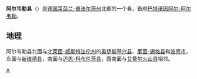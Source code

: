 {{德国县级行政单位
| 县徽图 = Image:DEU Kreis Ahrweiler COA.svg
| 在德国内的位置图 = Image:Lage des Landkreises Ahrweiler in Deutschland.PNG
| 所属联邦州 = 莱茵兰-普法尔茨州
| 所属行政区 = 
| 首府 = 巴特诺因阿尔-阿尔韦勒
| 面积 = 786.95
| 人口 = 130,086
| 统计时间 = 2019年12月31日
| 人口密度 = 170
| 汽车牌号 = AW
| 下设城镇 = 5个市、69个镇
| 政府地址 = Wilhelmstraße 24 - 30<br />53474 Bad Neuenahr-Ahrweiler
| 政府网站 = www.kreis-ahrweiler.de
| 在州内的位置图 = Image:rhineland p aw.png
|}}

'''阿尔韦勒县'''（{{lang-de|Landkreis Ahrweiler}}）是[[德国|德国]][[莱茵兰-普法尔茨州|莱茵兰-普法尔茨州]]北部的一个县，首府[[巴特诺因阿尔-阿尔韦勒|巴特诺因阿尔-阿尔韦勒]]。

== 地理 ==
阿尔韦勒县北面与[[北莱茵-威斯特法伦州|北莱茵-威斯特法伦州]]的[[奥伊斯基兴县|奥伊斯基兴县]]、[[莱茵-锡格县|莱茵-锡格县]]和[[波恩|波恩市]]，东面与[[新维德县|新维德县]]，南面与[[迈恩-科布伦茨县|迈恩-科布伦茨县]]，西南面与[[艾费尔火山县|艾费尔火山县]]相邻。

{{莱茵兰-普法尔茨州行政区划}}
{{Authority control}}

[[Category:莱茵兰-普法尔茨州的县|A]]